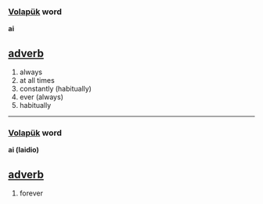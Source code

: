 === [[Volapük]] word === 
'''ai''' 
== [[adverb]] == 
# always 
# at all times 
# constantly (habitually)
# ever (always)
# habitually

----
=== [[Volapük]] word === 
'''ai (laidio)''' 
== [[adverb]] == 
# forever
